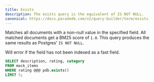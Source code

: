 ```yaml
---
title: Exists
description: The exists query is the equivalent of IS NOT NULL.
canonical: https://docs.paradedb.com/v2/query-builder/term/exists
---
```


Matches all documents with a non-null value in the specified field. All matched documents get a BM25 score of `1.0`.
This query produces the same results as Postgres' `IS NOT NULL`.

<Note>Will error if the field has not been indexed as a fast field.</Note>

```sql
SELECT description, rating, category
FROM mock_items
WHERE rating @@@ pdb.exists()
LIMIT 5;
```
